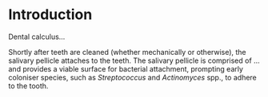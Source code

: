 # Introduction

<!-- basic introduction to the field, comprehensible to a scientist in any discipline -->

Dental calculus...

<!-- In more recent years, the study of dental calculus has increased exponentially, 
and the wealth of information contained within the mineralised matrix has been, 
to a larger extent, acknowledged; the benefits of which span a wide variety of
archaeological research areas, such as oral microbiome 
characterisation (including pathogens) through the analysis of DNA and proteins 
[@adlerSequencingAncientCalcified2013; @warinnerPathogensHostImmunity2014],
microbotanical remains [@henryCalculusSyria2008; @hardyStarchGranulesDental2009;
@mickleburghNewInsightsConsumption2012], 
other organic residues from dietary compounds [@buckleyDentalCalculusCooking2014], 
and nicotine-use [@eerkensDentalCalculusSource2018]. -->

<!-- more detailed background, comprehensible to scientists in related disciplines -->

Shortly after teeth are cleaned (whether mechanically or otherwise), the salivary
pellicle attaches to the teeth. The salivary pellicle is comprised of ... 
and provides a viable surface for bacterial attachment, prompting early coloniser
species, such as *Streptococcus* and *Actinomyces* spp., to adhere to the tooth.


<!-- oral biofilm models -->



<!-- clearly stating the general problem being addressed by this particular study -->




